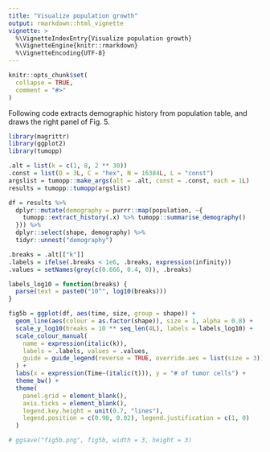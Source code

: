 ```yaml
---
title: "Visualize population growth"
output: rmarkdown::html_vignette
vignette: >
  %\VignetteIndexEntry{Visualize population growth}
  %\VignetteEngine{knitr::rmarkdown}
  %\VignetteEncoding{UTF-8}
---
```


```r
knitr::opts_chunk$set(
  collapse = TRUE,
  comment = "#>"
)
```

Following code extracts demographic history from population table, and draws the right panel of Fig. 5.

```r
library(magrittr)
library(ggplot2)
library(tumopp)

.alt = list(k = c(1, 8, 2 ** 30))
.const = list(D = 3L, C = "hex", N = 16384L, L = "const")
argslist = tumopp::make_args(alt = .alt, const = .const, each = 1L)
results = tumopp::tumopp(argslist)

df = results %>%
  dplyr::mutate(demography = purrr::map(population, ~{
    tumopp::extract_history(.x) %>% tumopp::summarise_demography()
  })) %>%
  dplyr::select(shape, demography) %>%
  tidyr::unnest("demography")

.breaks = .alt[["k"]]
.labels = ifelse(.breaks < 1e6, .breaks, expression(infinity))
.values = setNames(grey(c(0.666, 0.4, 0)), .breaks)

labels_log10 = function(breaks) {
  parse(text = paste0("10^", log10(breaks)))
}

fig5b = ggplot(df, aes(time, size, group = shape)) +
  geom_line(aes(colour = as.factor(shape)), size = 1, alpha = 0.8) +
  scale_y_log10(breaks = 10 ** seq_len(4L), labels = labels_log10) +
  scale_colour_manual(
    name = expression(italic(k)),
    labels = .labels, values = .values,
    guide = guide_legend(reverse = TRUE, override.aes = list(size = 3))
  ) +
  labs(x = expression(Time~(italic(t))), y = "# of tumor cells") +
  theme_bw() +
  theme(
    panel.grid = element_blank(),
    axis.ticks = element_blank(),
    legend.key.height = unit(0.7, "lines"),
    legend.position = c(0.98, 0.02), legend.justification = c(1, 0)
  )

# ggsave("fig5b.png", fig5b, width = 3, height = 3)
```
